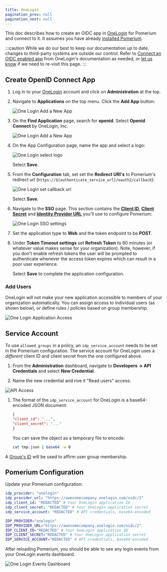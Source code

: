 ```yaml
---
title: OneLogin
pagination_prev: null
pagination_next: null
---
```




This doc describes how to create an OIDC app in [OneLogin] for Pomerium and connect to it. It assumes you have already [installed Pomerium].

:::caution
While we do our best to keep our documentation up to date, changes to third-party systems are outside our control. Refer to [Connect an OIDC enabled app](https://developers.onelogin.com/openid-connect/connect-to-onelogin) from OneLogin's documentation as needed, or [let us know](https://github.com/pomerium/documentation/issues/new?assignees=&labels=&template=doc-error.md) if we need to re-visit this page.
:::

## Create OpenID Connect App

1. Log in to your [OneLogin](https://www.onelogin.com/) account and click on **Administration** at the top.

1. Navigate to **Applications** on the top menu. Click the **Add App** button:

   ![One Login Add a New App](./img/onelogin/one-login-add-app.png)

1. On the **Find Application** page, search for **openid**. Select **Openid Connect** by OneLogin, Inc.

   ![One Login Add a New App](./img/onelogin/one-login-add-open-id.png)

1. On the App Configuration page, name the app and select a logo:

   ![One Login select logo](./img/onelogin/one-login-select-logo.png)

   Select **Save**.

1. From the **Configuration** tab, set set the **Redirect URI's** to Pomerium's redirect url (`https://${authenticate_service_url}/oauth2/callback`):

   ![One Login set callback url](./img/onelogin/one-login-callback-url.png)

   Select **Save**.

1. Navigate to the **SSO** page. This section contains the **[Client ID]**, **[Client Secret]** and **[Identity Provider URL]** you'll use to configure Pomerium:

   ![One Login SSO settings](./img/onelogin/one-login-sso-settings.png)

1. Set the application type to **Web** and the token endpoint to be **POST**.

1. Under **Token Timeout settings** set **Refresh Token** to 60 minutes (or whatever value makes sense for your organization). Note, however, if you don't enable refresh tokens the user will be prompted to authenticate whenever the access token expires which can result in a poor user experience.

   Select **Save** to complete the application configuration.

### Add Users

OneLogin will not make your new application accessible to members of your organization automatically. You can assign access to individual users (as shown below), or define rules / policies based on group membership.

![One Login Application Access](./img/onelogin/one-login-app-access.png)

## Service Account

To use `allowed_groups` in a policy, an `idp_service_account` needs to be set in the Pomerium configuration. The service account for OneLogin uses a *different* client ID and client secret from the one configured above.

1. From the **Administration** dashboard, navigate to **Developers → API Credentials** and select **New Credential**.

1. Name the new credential and rive it "Read users" access:

![API Access](./img/onelogin/one-login-api-access.png)


1. The format of the `idp_service_account` for OneLogin is a base64-encoded JSON document:

   ```json
   {
   "client_id": "...",
   "client_secret": "..."
   }
   ```

   You can save the object as a temporary file to encode:

   ```bash
   cat tmp.json | base64 -w 0
   ```

A [Group's ID](https://developers.onelogin.com/openid-connect/api/user-info) will be used to affirm user group membership.

## Pomerium Configuration

Update your Pomerium configuration:

<Tabs>
<TabItem value="config.yaml" label="config.yaml">

```yaml
idp_provider: "onelogin"
idp_provider_url: "https://awesomecompany.onelogin.com/oidc/2"
idp_client_id: "REDACTED" # Your OneLogin application ID
idp_client_secret: "REDACTED" # Your OneLogin application secret
idp_service_account: "REDACTED" # API credentials, base64-encoded
```

</TabItem>
<TabItem value="Environment Variables" label="Environment Variables">

```bash
IDP_PROVIDER="onelogin"
IDP_PROVIDER_URL="https://awesomecompany.onelogin.com/oidc/2"
IDP_CLIENT_ID="REDACTED" # Your OneLogin application ID
IDP_CLIENT_SECRET="REDACTED" # Your OneLogin application secret
IDP_SERVICE_ACCOUNT="REDACTED" # API credentials, base64-encoded
```

</TabItem>
</Tabs>

After reloading Pomerium, you should be able to see any login events from your OneLogin events dashboard.

![One Login Events Dashboard](./img/onelogin/one-login-events.png)

[client id]: /docs/reference/identity-provider-client-id
[client secret]: /docs/reference/identity-provider-client-secret
[Identity Provider URL]: /docs/reference/identity-provider-url
[environmental variables]: https://en.wikipedia.org/wiki/Environment_variable
[oauth2]: https://oauth.net/2/
[openid connect]: https://en.wikipedia.org/wiki/OpenID_Connect
[OneLogin]: https://www.onelogin.com/
[installed Pomerium]: /docs/install/